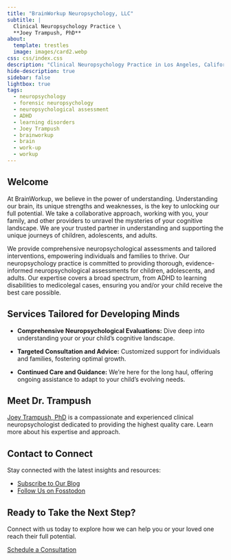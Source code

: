 ```yaml
---
title: "BrainWorkup Neuropsychology, LLC"
subtitle: | 
  Clinical Neuropsychology Practice \
  **Joey Trampush, PhD**
about:
  template: trestles
  image: images/card2.webp
css: css/index.css
description: "Clinical Neuropsychology Practice in Los Angeles, California founded by Joey Trampush, PhD."
hide-description: true
sidebar: false
lightbox: true
tags:
  - neuropsychology
  - forensic neuropsychology
  - neuropsychological assessment
  - ADHD
  - learning disorders
  - Joey Trampush
  - brainworkup
  - brain
  - work-up
  - workup
---
```


## Welcome

At BrainWorkup, we believe in the power of understanding. Understanding our brain, its unique strengths and weaknesses, is the key to unlocking our full
potential. We take a collaborative approach, working with you, your family, and
other providers to unravel the mysteries of your cognitive landscape. We are
your trusted partner in understanding and supporting the unique journeys of
children, adolescents, and adults. 

We provide comprehensive neuropsychological assessments and tailored interventions, empowering individuals and families to thrive. Our neuropsychology practice is committed to providing thorough, evidence-informed neuropsychological assessments for children, adolescents, and adults. Our expertise covers a broad spectrum, from ADHD to learning disabilities to medicolegal cases, ensuring you and/or your child receive the best care possible.

## Services Tailored for Developing Minds

- **Comprehensive Neuropsychological Evaluations:** Dive deep into understanding
your or your child's cognitive landscape.

- **Targeted Consultation and Advice:** Customized support for individuals and families, fostering optimal growth.

- **Continued Care and Guidance:** We're here for the long haul, offering ongoing assistance to adapt to your child's evolving needs.

<!-- ## Contact to Connect

Please contact us with any questions or to obtain neuropsychological services.
[Reach out](docs/contact/index.qmd) to start a conversation! -->

<!-- ## Learn More

Learn about our recent articles and posts: [Blog](docs/blog/index.qmd)

Connect with us on Fosstodon:
[\@brainworkup\@fosstodon.org](https://fosstodon.org/@brainworkup). -->

<!-- <a rel="me" href="https://fosstodon.org/@brainworkup">Mastodon</a> -->

## Meet Dr. Trampush

[Joey Trampush, PhD](docs/about/joey-trampush.qmd) is a compassionate and experienced clinical neuropsychologist dedicated to providing the highest quality care. Learn more about his expertise and approach.

<!-- **Recent Insights from Our Blog**

- **Unlocking Learning Potential: Strategies for ADHD**
- **The Neuropsychology of Resilience: Building Strength in Challenging Times**
- **Understanding Brain Development: A Guide for Parents** -->

## Contact to Connect

Stay connected with the latest insights and resources:

- [Subscribe to Our Blog](docs/blog/index.qmd)
- [Follow Us on Fosstodon](https://fosstodon.org/@brainworkup)


## Ready to Take the Next Step?

Connect with us today to explore how we can help you or your loved one reach their full potential.

[Schedule a Consultation](docs/contact/index.qmd)

